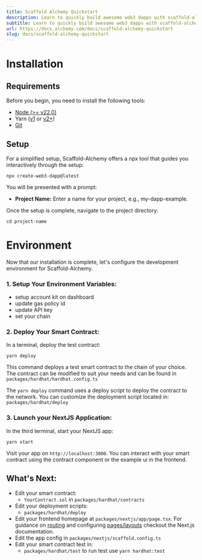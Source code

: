 ```yaml
---
title: Scaffold Alchemy Quickstart
description: Learn to quickly build awesome web3 dapps with scaffold-alchemy
subtitle: Learn to quickly build awesome web3 dapps with scaffold-alchemy
url: https://docs.alchemy.com/docs/scaffold-alchemy-quickstart
slug: docs/scaffold-alchemy-quickstart
---
```


# Installation

## Requirements

Before you begin, you need to install the following tools:

* [Node (>= v22.0)](https://nodejs.org/en/download/)
* Yarn ([v1](https://classic.yarnpkg.com/en/docs/install/) or [v2+](https://yarnpkg.com/getting-started/install))
* [Git](https://git-scm.com/downloads)

## Setup

For a simplified setup, Scaffold-Alchemy offers a npx tool that guides you interactively through the setup:

```shell
npx create-web3-dapp@latest
```

You will be presented with a prompt:

* **Project Name:** Enter a name for your project, e.g., my-dapp-example.

Once the setup is complete, navigate to the project directory:

```shell
cd project-name
```

# Environment

Now that our installation is complete, let's configure the development environment for Scaffold-Alchemy.

### 1. **Setup Your Environment Variables**:

* setup account kit on dashboard
* update gas policy id
* update API key
* set your chain

### 2. **Deploy Your Smart Contract**:

In a terminal, deploy the test contract:

```shell
yarn deploy
```

This command deploys a test smart contract to the chain of your choice. The contract can be modified to suit your needs and can be found in `packages/hardhat/hardhat.config.ts`

The `yarn deploy` command uses a deploy script to deploy the contract to the network. You can customize the deployment script located in: `packages/hardhat/deploy`

### 3. **Launch your NextJS Application**:

In the third terminal, start your NextJS app:

```shell
yarn start
```

Visit your app on `http://localhost:3000`. You can interact with your smart contract using the contract component or the example ui in the frontend.

## What's Next:

* Edit your smart contract:
  * `YourContract.sol` in `packages/hardhat/contracts`
* Edit your deployment scripts:
  * `packages/hardhat/deploy`
* Edit your frontend homepage at `packages/nextjs/app/page.tsx`. For guidance on [routing](https://nextjs.org/docs/app/building-your-application/routing/defining-routes) and configuring [pages/layouts](https://nextjs.org/docs/app/building-your-application/routing/pages-and-layouts) checkout the Next.js documentation.
* Edit the app config in `packages/nextjs/scaffold.config.ts`
* Edit your smart contract test in:
  * `packages/hardhat/test` to run test use `yarn hardhat:test`
